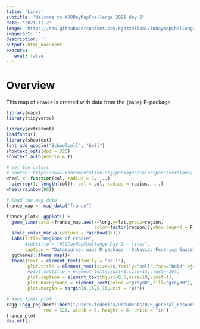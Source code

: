```yaml
---
title: 'Lines'
subtitle: 'Welcome to #30DayMapChallenge 2021 day 2'
date: '2021-11-2'
image: 'https://raw.githubusercontent.com/Fgazzelloni/30DayMapChallenge/master/2021/day2_lines/lines.png'
image-alt: ''
description: ''
output: html_document
execute: 
   eval: false
---
```


# Overview

This map of `France` is created with data from the `{maps}` R-package. 



```r
library(maps)
library(tidyverse)
```


```r
library(extrafont)
loadfonts()
library(showtext)
font_add_google("Schoolbell", "bell")
showtext_opts(dpi = 320)
showtext_auto(enable = T)
```

```r
# set the colors
# source: https://www.rdocumentation.org/packages/colorspace/versions/2.0-2/topics/rainbow_hcl
wheel <- function(col, radius = 1, ...)
  pie(rep(1, length(col)), col = col, radius = radius, ...)
wheel(rainbow(96))

# load the map data
france_map <- map_data("france")
```


```r
france_plot<- ggplot() +
  geom_line(data =france_map,aes(x=long,y=lat,group=region,
                                 color=factor(region)),show.legend = F,size=0.2)+
  scale_color_manual(values = rainbow(96))+
  labs(title="Regions of France",
       #subtitle = "#30DayMapChallenge Day 2 - lines",
       caption = "Datasource: maps R-package - Dataviz: Federica Gazzelloni\n#30DayMapChallenge Day 2 - lines")+
  ggthemes::theme_map()+
  theme(text = element_text(family = "bell"),
        plot.title = element_text(size=40,family="bell",face="bold",vjust=-0.5,hjust=0.2),
        #plot.subtitle = element_text(vjust=1,size=15,vjust=-10),
        plot.caption = element_text(hjust=0.5,size=10,vjust=1),
        plot.background = element_rect(color ="grey80",fill="grey80"),
        plot.margin = margin(0,15,5,15,unit = "pt"))
```


```r
# save final plot
ragg::agg_png(here::here("/Users/federica/Documents/R/R_general_resourses/30DayMapChallenge/day2_lines/lines.png"),
              res = 320, width = 6, height = 6, units = "in")
france_plot
dev.off()
```































